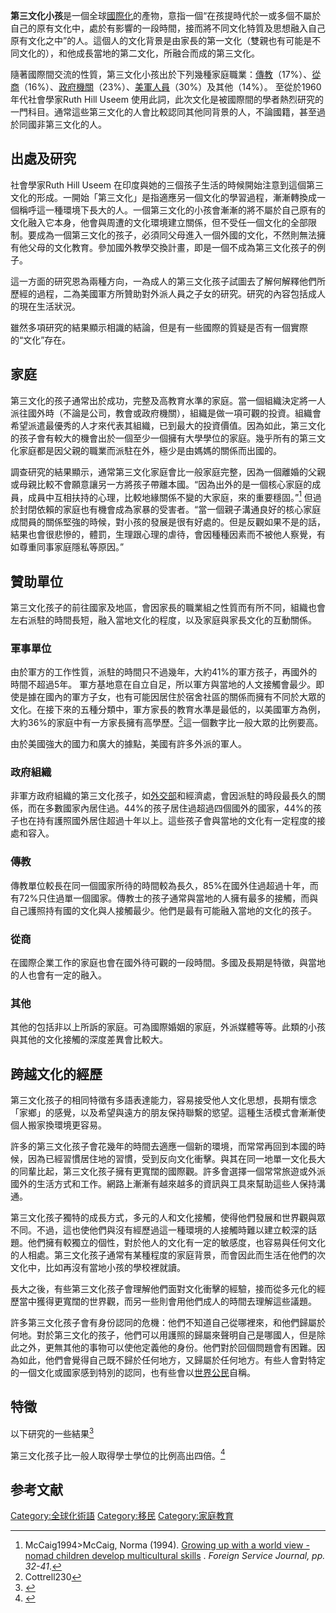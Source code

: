 '''第三文化小孩'''是一個全球[[國際化|國際化]]的產物，意指一個“在孩提時代於一或多個不屬於自己的原有文化中，處於有影響的一段時間，接而將不同文化特質及思想融入自己原有文化之中”的人。這個人的文化背景是由家長的第一文化（雙親也有可能是不同文化的），和他成長當地的第二文化，所融合而成的第三文化。

隨著國際間交流的性質，第三文化小孩出於下列幾種家庭職業：[[傳教|傳教]]（17%）、[[商業|從商]]（16%）、[[政府機關|政府機關]]（23%）、[[美軍|美軍人員]]（30%）及其他（14%）。
至從於1960年代社會學家Ruth Hill Useem 使用此詞，此次文化是被國際間的學者熱烈研究的一門科目。通常這些第三文化的人會比較認同其他同背景的人，不論國籍，甚至過於同國非第三文化的人。

== 出處及研究 ==
社會學家Ruth Hill Useem 在印度與她的三個孩子生活的時候開始注意到這個第三文化的形成。一開始「第三文化」是指適應另一個文化的學習過程，漸漸轉換成一個稱呼這一種環境下長大的人。一個第三文化的小孩會漸漸的將不屬於自己原有的文化融入它本身，他會與周遭的文化環境建立關係，但不受任一個文化的全部限制。要成為一個第三文化的孩子，必須同父母進入一個外國的文化，不然則無法擁有他父母的文化教育。參加國外教學交換計畫，即是一個不成為第三文化孩子的例子。

這一方面的研究恩為兩種方向，一為成人的第三文化孩子試圖去了解何解釋他們所歷經的過程，二為美國軍方所贊助對外派人員之子女的研究。研究的內容包括成人的現在生活狀況。

雖然多項研究的結果顯示相識的結論，但是有一些國際的質疑是否有一個實際的“文化”存在。

== 家庭 ==
第三文化的孩子通常出於成功，完整及高教育水準的家庭。當一個組織決定將一人派往國外時（不論是公司，教會或政府機關），組織是做一項可觀的投資。組織會希望派遣最優秀的人才來代表其組織，已到最大的投資價值。因為如此，第三文化的孩子會有較大的機會出於一個至少一個擁有大學學位的家庭。幾乎所有的第三文化家庭都是因父親的職業而派駐在外，極少是由媽媽的關係而出國的。

調查研究的結果顯示，通常第三文化家庭會比一般家庭完整，因為一個離婚的父親或母親比較不會願意讓另一方將孩子帶離本國。“因為出外的是一個核心家庭的成員，成員中互相扶持的心理，比較地緣關係不變的大家庭，來的重要穩固。”<ref>McCaig1994>McCaig, Norma (1994). [http://www.kaiku.com/nomads.html Growing up with a world view - nomad children develop multicultural skills] {{Wayback|url=http://www.kaiku.com/nomads.html |date=20010423103155 }}. ''Foreign Service Journal, pp. 32-41''.</ref> 但過於封閉依賴的家庭也有機會成為家暴的受害者。“當一個親子溝通良好的核心家庭成間員的關係堅強的時候，對小孩的發展是很有好處的。但是反觀如果不是的話，結果也會很悲慘的，體罰，生理跟心理的虐待，會因種種因素而不被他人察覺，有如尊重同事家庭隱私等原因。”

== 贊助單位 ==
第三文化孩子的前往國家及地區，會因家長的職業組之性質而有所不同，組織也會左右派駐的時間長短，融入當地文化的程度，以及家庭與家長文化的互動關係。

=== 軍事單位 ===
由於軍方的工作性質，派駐的時間只不過幾年，大約41%的軍方孩子，再國外的時間不超過5年。
軍方基地意在自立自足，所以軍方與當地的人文接觸會最少。即使是據在國內的軍方子女，也有可能因居住於宿舍社區的關係而擁有不同於大眾的文化。在接下來的五種分類中，軍方家長的教育水準是最低的，以美國軍方為例，大約36%的家庭中有一方家長擁有高學歷。<ref> Cottrell230 </ref>這一個數字比一般大眾的比例要高。

由於美國強大的國力和廣大的據點，美國有許多外派的軍人。

===政府組織 ===
非軍方政府組織的第三文化孩子，如[[外交部|外交部]]和經濟處，會因派駐的時段最長久的關係，而在多數國家內居住過。44%的孩子居住過超過四個國外的國家，44%的孩子也在持有護照國外居住超過十年以上。這些孩子會與當地的文化有一定程度的接處和容入。

===傳教 ===
傳教單位較長在同一個國家所待的時間較為長久，85%在國外住過超過十年，而有72%只住過單一個國家。傳教士的孩子通常與當地的人擁有最多的接觸，而與自己護照持有國的文化與人接觸最少。他們是最有可能融入當地的文化的孩子。

===從商 ===
在國際企業工作的家庭也會在國外待可觀的一段時間。多國及長期是特徵，與當地的人也會有一定的融入。

===其他===
其他的包括非以上所訴的家庭。可為國際婚姻的家庭，外派媒體等等。此類的小孩與其他的文化接觸的深度差異會比較大。

== 跨越文化的經歷 ==
第三文化孩子的相同特徵有多語表達能力，容易接受他人文化思想，長期有懷念「家鄉」的感覺，以及希望與遠方的朋友保持聯繫的慾望。這種生活模式會漸漸使個人搬家換環境更容易。

許多的第三文化孩子會花幾年的時間去適應一個新的環境，而常常再回到本國的時候，因為已經習慣居住地的習慣，受到反向文化衝擊。與其在同一地單一文化長大的同輩比起，第三文化孩子擁有更寬闊的國際觀。許多會選擇一個常常旅遊或外派國外的生活方式和工作。網路上漸漸有越來越多的資訊與工具來幫助這些人保持溝通。

第三文化孩子獨特的成長方式，多元的人和文化接觸，使得他們發展和世界觀與眾不同。不過，這也使他們與沒有經歷過這一種環境的人接觸時難以建立較深的話題。他們擁有較獨立的個性，對於他人的文化有一定的敏感度，也容易與任何文化的人相處。第三文化孩子通常有某種程度的家庭背景，而會因此而生活在他們的次文化中，比如再沒有當地小孩的學校裡就讀。

長大之後，有些第三文化孩子會理解他們面對文化衝擊的經驗，接而從多元化的經歷當中獲得更寬闊的世界觀，而另一些則會用他們成人的時間去理解這些議題。

許多第三文化孩子會有身份認同的危機：他們不知道自己從哪裡來，和他們歸屬於何地。對於第三文化的孩子，他們可以用護照的歸屬來聲明自己是哪國人，但是除此之外，更無其他的事物可以使他定義他的身份。他們對於回個問題會有困難。因為如此，他們會覺得自己既不歸於任何地方，又歸屬於任何地方。有些人會對特定的一個文化或國家感到特別的認同，也有些會以[[世界公民|世界公民]]自稱。

== 特徵 ==
以下研究的一些結果<ref>{{Cite web |url=http://www.state.gov/documents/organization/2065.pdf |title=存档副本 |access-date=2007-09-10 |archive-url=https://web.archive.org/web/20070918175709/http://www.state.gov/documents/organization/2065.pdf |archive-date=2007-09-18 |dead-url=yes }}</ref>

第三文化孩子比一般人取得學士學位的比例高出四倍。<ref>{{Cite web |url=http://www.tckworld.com/useem/art2.html |title=存档副本 |accessdate=2007-09-10 |archive-date=2007-09-27 |archive-url=https://web.archive.org/web/20070927035142/http://www.tckworld.com/useem/art2.html |dead-url=no }}</ref>

== 参考文献 ==
{{Reflist|30em}}

[[Category:全球化術語|Category:全球化術語]]
[[Category:移民|Category:移民]]
[[Category:家庭教育|Category:家庭教育]]